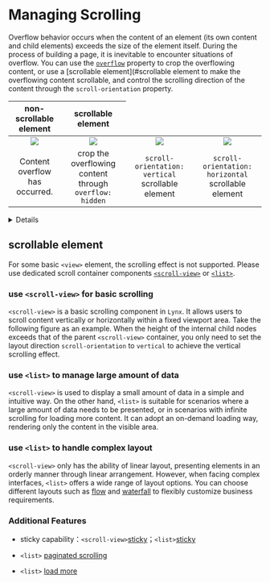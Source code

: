 
# Managing Scrolling

Overflow behavior occurs when the content of an element (its own content and child elements) exceeds the size of the element itself. During the process of building a page, it is inevitable to encounter situations of overflow. You can use the [`overflow`](/api/css/properties/overflow) property to crop the overflowing content, or use a [scrollable element](#scrollable element to make the overflowing content scrollable, and control the scrolling direction of the content through the `scroll-orientation` property.

<table
  rules="none"
  align="center"
  width="100%"
  style={{ tableLayout: 'fixed' }}
>
  <thead align="center">
    <th colSpan={2}>
      <span style={{ fontWeight: 'bold' }}>
      non-scrollable element
      </span>
    </th>
    <th colSpan={2}>
      <span style={{ fontWeight: 'bold' }}>
        scrollable element
      </span>
    </th>
  </thead>
  <tr >
    <td style={{ padding: '15px 0 15px 15px' }}>
      <center>
        <img
          src="https://lf-lynx.tiktok-cdns.com/obj/lynx-artifacts-oss-sg/lynx-website/assets/doc/style-guide-overflow-visible.png"
          style={{ width: '70%', aspectRatio: '1/1' }}
        />
      </center>
    </td>
    <td style={{ padding: '15px 15px 15px 0' }}>
      <center>
        <img
          src="https://lf-lynx.tiktok-cdns.com/obj/lynx-artifacts-oss-sg/lynx-website/assets/doc/style-guide-overflow-hidden.png"
          style={{ width: '70%', aspectRatio: '1/1' }}
        />
      </center>
    </td>
  <td style={{ padding: '15px 0 15px 15px' }}>
      <center>
        <img
          src="https://lf-lynx.tiktok-cdns.com/obj/lynx-artifacts-oss-sg/lynx-website/assets/doc/guide-scroll-orientation-vertical.gif"
          style={{ width: '70%', aspectRatio: '1/1' }}
        />
      </center>
    </td>
    <td style={{ padding: '15px 15px 15px 0' }}>
      <center>
        <img
          src="https://lf-lynx.tiktok-cdns.com/obj/lynx-artifacts-oss-sg/lynx-website/assets/doc/guide-scroll-orientation-horizontal.gif"
          style={{ width: '70%', aspectRatio: '1/1' }}
        />
      </center>
    </td>

  </tr>

  <tr >
  <td style={{ padding: '15px 0 15px 15px' }}>
      <center>
        <span>Content overflow has occurred.</span>
      </center>
    </td>
    <td style={{ padding: '15px 15px 15px 0' }}>
      <center>
        <span>crop the overflowing content through <code>overflow: hidden</code></span>
      </center>
    </td>
  <td style={{ padding: '15px 0 15px 15px' }}>
      <center>
        <span><code>scroll-orientation: vertical</code> scrollable element </span>
      </center>
    </td>
    <td style={{ padding: '15px 15px 15px 0' }}>
      <center>
        <span><code>scroll-orientation: horizontal</code> scrollable element</span>
      </center>
    </td>
  </tr>
</table>

<Details title={<span>Doesn't support<code>overflow:scroll</code>for scrolling effect !</span>}>

In `Lynx`, the `view` component doesn't support the scrolling effect achieved by `overflow: scroll` as in the Web. Only scrolling containers like `<scroll-view>` and `<list>` have the scrolling effect.

</Details>

## scrollable element

For some basic `<view>` element, the scrolling effect is not supported. Please use dedicated scroll container components [`<scroll-view>`](/api/elements/built-in/scroll-view) or [`<list>`](/api/elements/built-in/list).

### use `<scroll-view>` for basic scrolling

`<scroll-view>` is a basic scrolling component in `Lynx`. It allows users to scroll content vertically or horizontally within a fixed viewport area. Take the following figure as an example. When the height of the internal child nodes exceeds that of the parent `<scroll-view>` container, you only need to set the layout direction `scroll-orientation` to `vertical` to achieve the vertical scrolling effect.

<Go
  img="https://lf-lynx.tiktok-cdns.com/obj/lynx-artifacts-oss-sg/lynx-website/assets/doc/scroll_view_vertical.webp"
  example="scroll-view"
  defaultFile="src/vertical/index.tsx"
  defaultEntryFile="dist/vertical.lynx.bundle"
  highlight="{9}"
  entry="src/event"
/>

### use `<list>` to manage large amount of data

`<scroll-view>` is used to display a small amount of data in a simple and intuitive way. On the other hand, `<list>` is suitable for scenarios where a large amount of data needs to be presented, or in scenarios with infinite scrolling for loading more content. It can adopt an on-demand loading way, rendering only the content in the visible area.

<Go
  img="https://lf-lynx.tiktok-cdns.com/obj/lynx-artifacts-oss-sg/lynx-website/assets/doc/list-oss-base.gif"
  example="list"
  defaultFile="src/base/index.tsx"
  defaultEntryFile="dist/base.lynx.bundle"
  highlight="{12-14}"
/>

### use `<list>` to handle complex layout

`<scroll-view>` only has the ability of linear layout, presenting elements in an orderly manner through linear arrangement. However, when facing complex interfaces, `<list>` offers a wide range of layout options. You can choose different layouts such as [flow](/api/elements/built-in/list#flow) and [waterfall](/api/elements/built-in/list#waterfall) to flexibly customize business requirements.

<Go
  img="https://lf-lynx.tiktok-cdns.com/obj/lynx-artifacts-oss-sg/lynx-website/assets/doc/list-oss-waterfall.gif"
  example="list"
  defaultFile="src/waterfall/index.tsx"
  defaultEntryFile="dist/waterfall.lynx.bundle"
  entry="src/waterfall"
  highlight="{14-16}"
/>

### Additional Features

- sticky capability：`<scroll-view>`[sticky](/api/elements/built-in/scroll-view.html#sticky-capability)；`<list>`[sticky](/api/elements/built-in/list.html#implementing-sticky-nodes)

- `<list>` [paginated scrolling](/api/elements/built-in/list.html#implementing-paginated-scrolling)

- `<list>` [load more](/api/elements/built-in/list.html#implementing-load-more)
